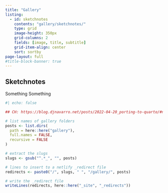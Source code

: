 ```yaml
---
title: "Gallery"
listing:
  - id: sketchnotes
    contents: "gallery/sketchnotes/"
    type: grid
    image-height: 350px
    grid-columns: 2
    fields: [image, title, subtitle]
    grid-item-align: center
    sort: sortby
page-layout: full
#title-block-banner: true
---
```


## Sketchnotes

:::{#sketchnotes}
:::

Something Something

```r
#| echo: false

## CH: https://blog.djnavarro.net/posts/2022-04-20_porting-to-quarto/#netlify-redirects

# list names of gallery folders
posts <- list.dirs(
  path = here::here("gallery"),
  full.names = FALSE,
  recursive = FALSE
)

# extract the slugs
slugs <- gsub("^.*_", "", posts)

# lines to insert to a netlify _redirect file
redirects <- paste0("/", slugs, " ", "/gallery/", posts)

# write the _redirect file
writeLines(redirects, here::here("_site", "_redirects"))
```